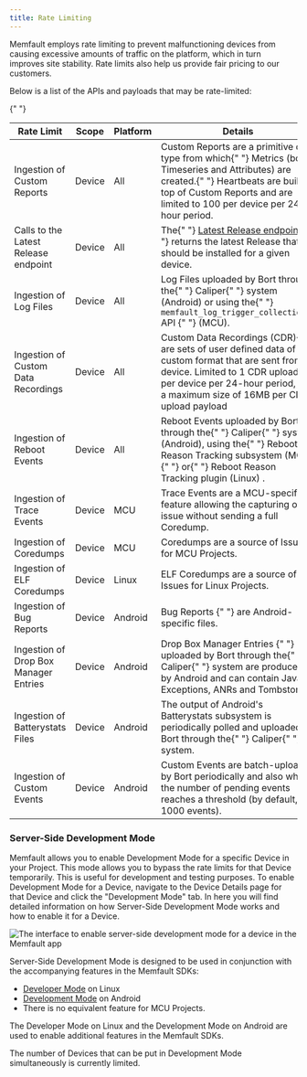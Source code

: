 ```yaml
---
title: Rate Limiting
---
```



Memfault employs rate limiting to prevent malfunctioning devices from causing
excessive amounts of traffic on the platform, which in turn improves site
stability. Rate limits also help us provide fair pricing to our customers.

Below is a list of the APIs and payloads that may be rate-limited:

<table>
  <thead>
    <tr>
      <th>Rate Limit</th>
      <th>Scope</th>
      <th>Platform</th>
      <th>Details</th>
    </tr>
  </thead>
  <tbody>
    <tr id="custom-reports">
      <td>Ingestion of Custom Reports</td>
      <td>Device</td>
      <td>All</td>
      <td>
        Custom Reports are a primitive data type from which{" "}
        <Link to="/docs/platform/metrics">Metrics</Link> (both Timeseries and
        Attributes) are created.{" "}
        <Link to="/docs/platform/memfault-terminology/">Heartbeats</Link> are
        built on top of Custom Reports and are limited to 100 per device per
        24-hour period.
      </td>
    </tr>
    <tr id="latest-release">
      <td>Calls to the Latest Release endpoint</td>
      <td>Device</td>
      <td>All</td>
      <td>
        The{" "}
        <a href="https://api-docs.memfault.com/#89d8dfa4-10d7-41d3-9c20-7cc356030c4b">
          Latest Release endpoint
        </a>{" "}
        returns the latest Release that should be installed for a given device.
      </td>
    </tr>
    <tr id="log-files">
      <td>Ingestion of Log Files</td>
      <td>Device</td>
      <td>All</td>
      <td>
        Log Files uploaded by Bort through the{" "}
        <Link to="/docs/android/android-bort/#memfault-caliper">Caliper</Link>{" "}
        system (Android) or using the{" "}
        <Link to="/docs/mcu/logging/#5-optional-collect-logs-after-events-of-interest">
          <code>memfault_log_trigger_collection()</code> API
        </Link>{" "}
        (MCU).
      </td>
    </tr>{" "}
    <tr id="custom-data-recordings">
      <td>Ingestion of Custom Data Recordings</td>
      <td>Device</td>
      <td>All</td>
      <td>
        <Link to="/docs/platform/inspecting-a-device/#custom-data-recordings">
          Custom Data Recordings (CDR){" "}
        </Link>
        are sets of user defined data of any custom format that are sent from a device.
        Limited to 1 CDR upload per device per 24-hour period, and a maximum size
        of 16MB per CDR upload payload
      </td>
    </tr>
    <tr id="reboot-events">
      <td>Ingestion of Reboot Events</td>
      <td>Device</td>
      <td>All</td>
      <td>
        Reboot Events uploaded by Bort through the{" "}
        <Link to="/docs/android/android-bort/#memfault-caliper">Caliper</Link>{" "}
        system (Android), using the{" "}
        <Link to="/docs/mcu/reboot-reason-tracking/">
          Reboot Reason Tracking subsystem (MCU)
        </Link>{" "}
        or{" "}
        <Link to="/docs/linux/reboot-reason-tracking/">
          Reboot Reason Tracking plugin (Linux)
        </Link>
        .
      </td>
    </tr> <tr id="trace-events">
      <td>Ingestion of Trace Events</td>
      <td>Device</td>
      <td>MCU</td>
      <td>
        <Link to="/docs/mcu/trace-events/">Trace Events</Link> are a
        MCU-specific feature allowing the capturing of an issue without sending
        a full Coredump.
      </td>
    </tr>
    <tr id="coredumps">
      <td>Ingestion of Coredumps</td>
      <td>Device</td>
      <td>MCU</td>
      <td>
        <Link to="/docs/mcu/coredumps/">Coredumps</Link> are a source of Issues
        for MCU Projects.
      </td>
    </tr>
    <tr id="elf-coredumps">
      <td>Ingestion of ELF Coredumps</td>
      <td>Device</td>
      <td>Linux</td>
      <td>
        <Link to="/docs/linux/coredumps/">ELF Coredumps</Link> are a source of
        Issues for Linux Projects.
      </td>
    </tr>
    <tr id="bug-reports">
      <td>Ingestion of Bug Reports</td>
      <td>Device</td>
      <td>Android</td>
      <td>
        <Link to="https://developer.android.com/studio/debug/bug-report">
          Bug Reports
        </Link>{" "}
        are Android-specific files.
      </td>
    </tr>
    <tr id="drop-box">
      <td>Ingestion of Drop Box Manager Entries</td>
      <td>Device</td>
      <td>Android</td>
      <td>
        <Link to="https://developer.android.com/reference/android/os/DropBoxManager">
          Drop Box Manager Entries
        </Link>{" "}
        uploaded by Bort through the{" "}
        <Link to="/docs/android/android-bort/#memfault-caliper">Caliper</Link>{" "}
        system are produced by Android and can contain Java Exceptions, ANRs and
        Tombstones.
      </td>
    </tr>
    <tr id="batterystats">
      <td>Ingestion of Batterystats Files</td>
      <td>Device</td>
      <td>Android</td>
      <td>
        The output of Android's Batterystats subsystem is periodically polled
        and uploaded by Bort through the{" "}
        <Link to="/docs/android/android-bort/#memfault-caliper">Caliper</Link>{" "}
        system.
      </td>
    </tr>
    <tr id="custom-events">
      <td>Ingestion of Custom Events</td>
      <td>Device</td>
      <td>Android</td>
      <td>
        <Link to="/docs/android/custom-events">Custom Events</Link> are
        batch-uploaded by Bort periodically and also when the number of pending
        events reaches a threshold (by default, 1000 events).
      </td>
    </tr>
  </tbody>
</table>

### Server-Side Development Mode

Memfault allows you to enable Development Mode for a specific Device in your
Project. This mode allows you to bypass the rate limits for that Device
temporarily. This is useful for development and testing purposes. To enable
Development Mode for a Device, navigate to the Device Details page for that
Device and click the "Development Mode" tab. In here you will find detailed
information on how Server-Side Development Mode works and how to enable it for a
Device.

![The interface to enable server-side development mode for a device in the Memfault app](/img/docs/platform/server-side-dev-mode-ui.png)

Server-Side Development Mode is designed to be used in conjunction with the
accompanying features in the Memfault SDKs:

- [Developer Mode](/docs/linux/reference-memfaultctl-cli/#developer-mode) on
  Linux
- [Development Mode](/docs/android/android-getting-started-guide/#development-mode-since-bort-420)
  on Android
- There is no equivalent feature for MCU Projects.

The Developer Mode on Linux and the Development Mode on Android are used to
enable additional features in the Memfault SDKs.

The number of Devices that can be put in Development Mode simultaneously is
currently limited.
